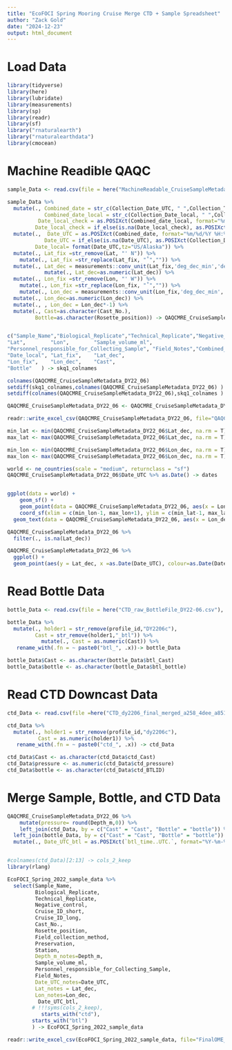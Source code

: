 ```yaml
---
title: "EcoFOCI Spring Mooring Cruise Merge CTD + Sample Spreadsheet"
author: "Zack Gold"
date: "2024-12-23"
output: html_document
---
```

# Load Data

```r
library(tidyverse)
library(here)
library(lubridate)
library(measurements)
library(sp)
library(readr)
library(sf)
library("rnaturalearth")
library("rnaturalearthdata")
library(cmocean)
```

# Machine Readible QAQC

```r

sample_Data <- read.csv(file = here("MachineReadable_CruiseSampleMetadata_DY22-06.csv"), header=T,fileEncoding="UTF-8")

sample_Data %>% 
  mutate(., Combined_date = str_c(Collection_Date_UTC, " ",Collection_Time_UTC),
            Combined_date_local = str_c(Collection_Date_local, " ",Collection_Time_local),
          Date_local_check = as.POSIXct(Combined_date_local, format="%m/%d/%y %H:%M", tz="US/Alaska"),
         Date_local_check = if_else(is.na(Date_local_check), as.POSIXct(Combined_date_local, format="%m/%d/%y", tz="UTC"), Date_local_check )) %>% 
  mutate(.,  Date_UTC = as.POSIXct(Combined_date, format="%m/%d/%Y %H:%M", tz="UTC"),
            Date_UTC = if_else(is.na(Date_UTC), as.POSIXct(Collection_Date_UTC, format="%m/%d/%Y", tz="UTC"), Date_UTC ), 
         Date_local= format(Date_UTC,tz="US/Alaska")) %>% 
  mutate(., Lat_fix =str_remove(Lat, "' N")) %>% 
    mutate(., Lat_fix =str_replace(Lat_fix, "˚","")) %>% 
  mutate(., Lat_dec = measurements::conv_unit(Lat_fix,'deg_dec_min','dec_deg')) %>% 
            mutate(., Lat_dec=as.numeric(Lat_dec)) %>% 
  mutate(., Lon_fix =str_remove(Lon, "' W")) %>% 
    mutate(., Lon_fix =str_replace(Lon_fix, "˚","")) %>%
    mutate(., Lon_dec = measurements::conv_unit(Lon_fix,'deg_dec_min','dec_deg')) %>% 
  mutate(., Lon_dec=as.numeric(Lon_dec)) %>% 
  mutate(., , Lon_dec = Lon_dec*-1) %>% 
  mutate(., Cast=as.character(Cast_No.),
         Bottle=as.character(Rosette_position)) -> QAQCMRE_CruiseSampleMetadata_DY22_06


c("Sample_Name","Biological_Replicate","Technical_Replicate","Negative_control",    "Cruise_ID_short",     "Cruise_ID_long",     "Collection_Date_UTC", "Collection_Date_local","Collection_Time_UTC","Collection_Time_local"                   ,"Field_Sample_Name",   "Cast_No.",  "Rosette_position",    "Field_collection_method"       ,"Preservation",       "Area.within.region",  "Station",    "Depth_m",   
"Lat",        "Lon",        "Sample_volume_ml",   
"Personnel_responsible_for_Collecting_Sample", "Field_Notes","Combined_date",      "Combined_date_local", "Date_UTC",   "Date_local_check",   
"Date_local", "Lat_fix",    "Lat_dec",   
"Lon_fix",    "Lon_dec",    "Cast",      
"Bottle"   ) -> skq1_colnames

colnames(QAQCMRE_CruiseSampleMetadata_DY22_06)
setdiff(skq1_colnames,colnames(QAQCMRE_CruiseSampleMetadata_DY22_06) )
setdiff(colnames(QAQCMRE_CruiseSampleMetadata_DY22_06),skq1_colnames )

QAQCMRE_CruiseSampleMetadata_DY22_06 <- QAQCMRE_CruiseSampleMetadata_DY22_06[, skq1_colnames]

readr::write_excel_csv(QAQCMRE_CruiseSampleMetadata_DY22_06, file="QAQCMRE_CruiseSampleMetadata_DY22_06.csv")

```



```r

min_lat <- min(QAQCMRE_CruiseSampleMetadata_DY22_06$Lat_dec, na.rm = T)
max_lat <- max(QAQCMRE_CruiseSampleMetadata_DY22_06$Lat_dec, na.rm = T)

min_lon <- min(QAQCMRE_CruiseSampleMetadata_DY22_06$Lon_dec, na.rm = T)
max_lon <- max(QAQCMRE_CruiseSampleMetadata_DY22_06$Lon_dec, na.rm = T)

world <- ne_countries(scale = "medium", returnclass = "sf")
QAQCMRE_CruiseSampleMetadata_DY22_06$Date_UTC %>% as.Date() -> dates


ggplot(data = world) +
    geom_sf() +
    geom_point(data = QAQCMRE_CruiseSampleMetadata_DY22_06, aes(x = Lon_dec, y = Lat_dec, colour=as.Date(Date_UTC)), size=2) +
    coord_sf(xlim = c(min_lon-1, max_lon+1), ylim = c(min_lat-1, max_lat+1), expand = FALSE) +theme_bw() +xlab("Longitude") +ylab("Latitude") +
  geom_text(data = QAQCMRE_CruiseSampleMetadata_DY22_06, aes(x = Lon_dec, y = Lat_dec, label=Station),size = 2, colour="black") + scale_color_cmocean(labels=dates, breaks=dates, name ="tempo", start = 0.1, end=0.5) +labs(colour="Date")


```

```r
QAQCMRE_CruiseSampleMetadata_DY22_06 %>% 
  filter(., is.na(Lat_dec))
```

```r
QAQCMRE_CruiseSampleMetadata_DY22_06 %>% 
  ggplot() +
  geom_point(aes(y = Lat_dec, x =as.Date(Date_UTC), colour=as.Date(Date_UTC)), size=2) + scale_color_cmocean(labels=dates, breaks=dates, name ="tempo", start = 0.1, end=0.5) +labs(colour="Date") +scale_x_date(date_labels = "%b %d %Y")

```

# Read Bottle Data

```r

bottle_Data <- read.csv(file = here("CTD_raw_BottleFile_DY22-06.csv"), header=T)

bottle_Data %>% 
  mutate(., holder1 = str_remove(profile_id,"DY2206c"),
         Cast = str_remove(holder1,"_btl")) %>% 
           mutate(., Cast = as.numeric(Cast)) %>% 
   rename_with(.fn = ~ paste0("btl_", .x))-> bottle_Data

bottle_Data$Cast <- as.character(bottle_Data$btl_Cast)
bottle_Data$bottle <- as.character(bottle_Data$btl_bottle)
```

# Read CTD Downcast Data

```r

ctd_Data <- read.csv(file =here("CTD_dy2206_final_merged_a258_4dee_a851.csv"), header=T)

ctd_Data %>% 
  mutate(., holder1 = str_remove(profile_id,"dy2206c"),
          Cast = as.numeric(holder1)) %>% 
   rename_with(.fn = ~ paste0("ctd_", .x)) -> ctd_Data

ctd_Data$Cast <- as.character(ctd_Data$ctd_Cast)
ctd_Data$pressure <- as.numeric(ctd_Data$ctd_pressure)
ctd_Data$bottle <- as.character(ctd_Data$ctd_BTLID)

```


# Merge Sample, Bottle, and CTD Data

```r
QAQCMRE_CruiseSampleMetadata_DY22_06 %>% 
    mutate(pressure= round(Depth_m,0)) %>% 
    left_join(ctd_Data, by = c("Cast" = "Cast", "Bottle" = "bottle")) %>% 
  left_join(bottle_Data, by = c("Cast" = "Cast", "Bottle" = "bottle"))  %>% 
  mutate(., Date_UTC_btl = as.POSIXct(`btl_time..UTC.`, format="%Y-%m-%dT%H:%M:%SZ", tz="UTC") ) -> EcoFOCI_Spring_2022_sample_data


#colnames(ctd_Data)[2:13] -> cols_2_keep
library(rlang)

EcoFOCI_Spring_2022_sample_data %>% 
  select(Sample_Name, 
         Biological_Replicate,
         Technical_Replicate,
         Negative_control, 
         Cruise_ID_short, 
         Cruise_ID_long,
         Cast_No.,
         Rosette_position,
         Field_collection_method,
         Preservation,
         Station,
         Depth_m_notes=Depth_m,
         Sample_volume_ml,
         Personnel_responsible_for_Collecting_Sample,
         Field_Notes,
         Date_UTC_notes=Date_UTC,
         Lat_notes = Lat_dec,
         Lon_notes=Lon_dec,
          Date_UTC_btl,
        # !!!syms(cols_2_keep),
           starts_with("ctd"),
        starts_with("btl")
        ) -> EcoFOCI_Spring_2022_sample_data

readr::write_excel_csv(EcoFOCI_Spring_2022_sample_data, file="FinalOME_Merge_DY22-06.csv")
```

